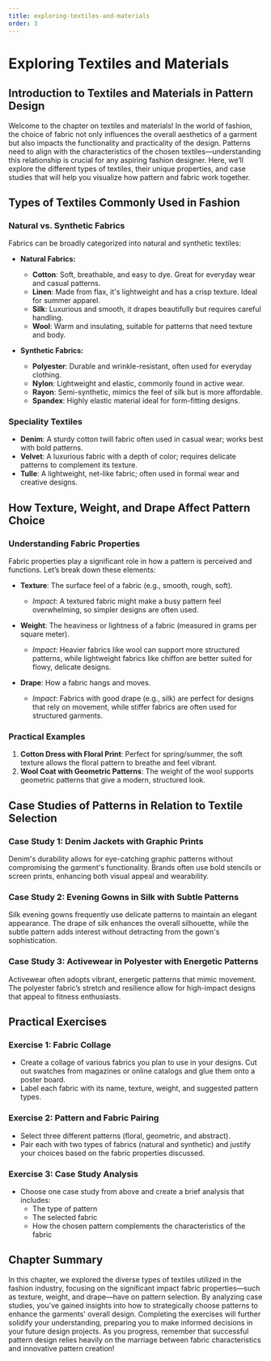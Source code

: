 ```yaml
---
title: exploring-textiles-and-materials
order: 3
---
```


# Exploring Textiles and Materials

## Introduction to Textiles and Materials in Pattern Design
Welcome to the chapter on textiles and materials! In the world of fashion, the choice of fabric not only influences the overall aesthetics of a garment but also impacts the functionality and practicality of the design. Patterns need to align with the characteristics of the chosen textiles—understanding this relationship is crucial for any aspiring fashion designer. Here, we’ll explore the different types of textiles, their unique properties, and case studies that will help you visualize how pattern and fabric work together.

## Types of Textiles Commonly Used in Fashion

### Natural vs. Synthetic Fabrics
Fabrics can be broadly categorized into natural and synthetic textiles:

- **Natural Fabrics:**
  - **Cotton**: Soft, breathable, and easy to dye. Great for everyday wear and casual patterns.
  - **Linen**: Made from flax, it's lightweight and has a crisp texture. Ideal for summer apparel.
  - **Silk**: Luxurious and smooth, it drapes beautifully but requires careful handling.
  - **Wool**: Warm and insulating, suitable for patterns that need texture and body.

- **Synthetic Fabrics:**
  - **Polyester**: Durable and wrinkle-resistant, often used for everyday clothing.
  - **Nylon**: Lightweight and elastic, commonly found in active wear.
  - **Rayon**: Semi-synthetic, mimics the feel of silk but is more affordable.
  - **Spandex**: Highly elastic material ideal for form-fitting designs.

### Speciality Textiles
- **Denim**: A sturdy cotton twill fabric often used in casual wear; works best with bold patterns.
- **Velvet**: A luxurious fabric with a depth of color; requires delicate patterns to complement its texture.
- **Tulle**: A lightweight, net-like fabric; often used in formal wear and creative designs.

## How Texture, Weight, and Drape Affect Pattern Choice

### Understanding Fabric Properties
Fabric properties play a significant role in how a pattern is perceived and functions. Let’s break down these elements:

- **Texture**: The surface feel of a fabric (e.g., smooth, rough, soft).
  - *Impact*: A textured fabric might make a busy pattern feel overwhelming, so simpler designs are often used.

- **Weight**: The heaviness or lightness of a fabric (measured in grams per square meter).
  - *Impact*: Heavier fabrics like wool can support more structured patterns, while lightweight fabrics like chiffon are better suited for flowy, delicate designs.

- **Drape**: How a fabric hangs and moves.
  - *Impact*: Fabrics with good drape (e.g., silk) are perfect for designs that rely on movement, while stiffer fabrics are often used for structured garments.

### Practical Examples
1. **Cotton Dress with Floral Print**: Perfect for spring/summer, the soft texture allows the floral pattern to breathe and feel vibrant.
2. **Wool Coat with Geometric Patterns**: The weight of the wool supports geometric patterns that give a modern, structured look.

## Case Studies of Patterns in Relation to Textile Selection

### Case Study 1: Denim Jackets with Graphic Prints
Denim's durability allows for eye-catching graphic patterns without compromising the garment's functionality. Brands often use bold stencils or screen prints, enhancing both visual appeal and wearability.

### Case Study 2: Evening Gowns in Silk with Subtle Patterns
Silk evening gowns frequently use delicate patterns to maintain an elegant appearance. The drape of silk enhances the overall silhouette, while the subtle pattern adds interest without detracting from the gown's sophistication.

### Case Study 3: Activewear in Polyester with Energetic Patterns
Activewear often adopts vibrant, energetic patterns that mimic movement. The polyester fabric’s stretch and resilience allow for high-impact designs that appeal to fitness enthusiasts.

## Practical Exercises

### Exercise 1: Fabric Collage
- Create a collage of various fabrics you plan to use in your designs. Cut out swatches from magazines or online catalogs and glue them onto a poster board.
- Label each fabric with its name, texture, weight, and suggested pattern types.

### Exercise 2: Pattern and Fabric Pairing
- Select three different patterns (floral, geometric, and abstract).
- Pair each with two types of fabrics (natural and synthetic) and justify your choices based on the fabric properties discussed.

### Exercise 3: Case Study Analysis
- Choose one case study from above and create a brief analysis that includes:
  - The type of pattern
  - The selected fabric
  - How the chosen pattern complements the characteristics of the fabric

## Chapter Summary
In this chapter, we explored the diverse types of textiles utilized in the fashion industry, focusing on the significant impact fabric properties—such as texture, weight, and drape—have on pattern selection. By analyzing case studies, you've gained insights into how to strategically choose patterns to enhance the garments' overall design. Completing the exercises will further solidify your understanding, preparing you to make informed decisions in your future design projects. As you progress, remember that successful pattern design relies heavily on the marriage between fabric characteristics and innovative pattern creation!
